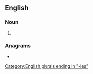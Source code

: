 ==English==

===Noun===
{{head|en|noun plural form}}

# {{plural of|satrapy|lang=en}}

===Anagrams===
* {{anagrams|en|asperitas|aspirates|parasites|pastieras}}

[[Category:English plurals ending in "-ies"]]